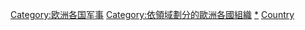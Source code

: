 [[Category:欧洲各国军事|Category:欧洲各国军事]]
[[Category:依領域劃分的歐洲各國組織|Category:依領域劃分的歐洲各國組織]]
[[Category:各國軍事組織|*]]
[[Category:欧洲军事组织|Country]]
